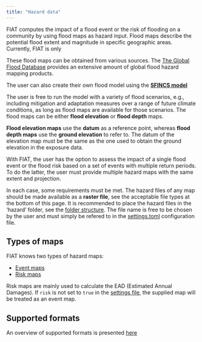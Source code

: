 ```yaml
---
title: "Hazard data"
---
```

FIAT computes the impact of a flood event or the risk of flooding on a community by using flood maps as hazard input. Flood maps describe the potential flood extent and magnitude in specific geographic areas. Currently, FIAT is only

These flood maps can be obtained from various sources. The [The Global Flood Database](http://global-flood-database.cloudtostreet.info/) provides an extensive amount of global flood hazard mapping products.

::: {.callout-tip}
The user can also create their own flood model using the [**SFINCS model**](https://sfincs.readthedocs.io/en/latest/index.html)
:::

The user is free to run the model with a variety of flood scenarios, e.g., including mitigation and adaptation measures over a range of future climate conditions, as long as flood maps are available for those scenarios. The flood maps can be either **flood elevation** or **flood depth** maps.


::: {.callout-caution}
**Flood elevation maps** use the **datum** as a reference point, whereas **flood depth maps** use the **ground elevation** to refer to. The datum of the elevation map must be the same as the one used to obtain the ground elevation in the exposure data.
:::

With FIAT, the user has the option to assess the impact of a single flood event or the flood risk based on a set of events with multiple return periods. To do the latter, the user must provide multiple hazard maps with the same extent and projection.

In each case, some requirements must be met. The hazard files of any map should be made available as a **raster file**, see the acceptable file types at the bottom of this page. It is recommended to place the hazard files in the 'hazard' folder, see the [folder structure](index.qmd#folder-structure). The file name is free to be chosen by the user and must simply be refered to in the [settings.toml](../settings/index.qmd) configuration file.

## Types of maps
FIAT knows two types of hazard maps:

- [Event maps](hazard_maps.qmd#event)
- [Risk maps](hazard_maps.qmd#risk)

Risk maps are mainly used to calculate the EAD (Estimated Annual Damages).
If `risk` is not set to `true` in the [settings file](../settings/index.qmd), the supplied map will be treated as an event map.

## Supported formats
An overview of supported formats is presented [here](supported.qmd#gridded-data-files)
